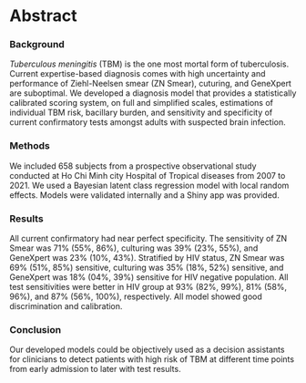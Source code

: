# Abstract {.unnumbered}

### Background {-}

*Tuberculous meningitis* (TBM) is the one most mortal form of tuberculosis. Current expertise-based diagnosis comes with high uncertainty and performance of Ziehl-Neelsen smear (ZN Smear), cuturing, and GeneXpert are suboptimal. We developed a diagnosis model that provides a statistically calibrated scoring system, on full and simplified scales, estimations of individual TBM risk, bacillary burden, and sensitivity and specificity of current confirmatory tests amongst adults with suspected brain infection.

### Methods {-}

We included 658 subjects from a prospective observational study conducted at Ho Chi Minh city Hospital of Tropical diseases from 2007 to 2021. We used a Bayesian latent class regression model with local random effects. Models were validated internally and a Shiny app was provided.

### Results {-}

All current confirmatory had near perfect specificity. The sensitivity of ZN Smear was 71% (55%, 86%), culturing was 39% (23%, 55%), and GeneXpert was 23% (10%, 43%). Stratified by HIV status, ZN Smear was 69% (51%, 85%) sensitive, culturing was 35% (18%, 52%) sensitive, and GeneXpert was 18% (04%, 39%) sensitive for HIV negative population. All test sensitivities were better in HIV group at 93% (82%, 99%), 81% (58%, 96%), and 87% (56%, 100%), respectively. All model showed good discrimination and calibration. 

### Conclusion {-}

Our developed models could be objectively used as a decision assistants for clinicians to detect patients with high risk of TBM at different time points from early admission to later with test results.